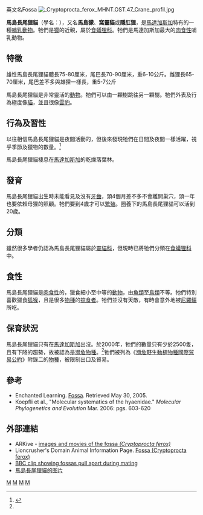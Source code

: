 英文名Fossa{{Speciesbox
 | status = VU
 | trend = down
 | status_system=iucn3.1
 | status_ref =<ref name=iucn>{{IUCN2008|assessors=Hawkins, A.F.A. & Dollar, L.|year=2008|id=5760|title=Cryptoprocta ferox|downloaded=2009-03-12}}</ref>
 | image = Cryptoprocta Ferox.JPG
 | genus = Cryptoprocta
 | genus_authority = {{tsl|en|Edward Turner Bennett||Bennett}}, 1833 
 | species = ferox
 | authority = Bennett, 1833
}}
[[File:_Cryptoprocta_ferox_MHNT.OST.47_Crane_profil.jpg|thumb]]

'''馬島長尾狸貓'''（學名：{{lang|la|''Cryptoprocta ferox''}}），又名'''馬島獴'''、'''窩靈貓'''或'''隱肛狸'''，是[[馬達加斯加|馬達加斯加]]特有的一種[[哺乳動物|哺乳動物]]。牠們是[[獴|獴]]的近親，屬於[[食蟻狸科|食蟻狸科]]。牠們是馬達加斯加最大的[[肉食性|肉食性]]哺乳動物。

==特徵==
雄性馬島長尾狸貓體長75-80厘米，尾巴長70-90厘米，重6-10公斤。雌狸長65-70厘米，尾巴差不多與雄狸一樣長，重5-7公斤

馬島長尾狸貓是非常靈活的[[動物|動物]]。牠們可以由一顆樹跳往另一顆樹。牠們外表及行為極度像[[貓|貓]]，並且很像[[雲豹|雲豹]]。

==行為及習性==
以往相信馬島長尾狸貓是夜間活動的，但後來發現牠們在日間及夜間一樣活躍，視乎季節及獵物的數量。<ref>{{cite web | author = Pickrell, John | url = http://news.nationalgeographic.com/news/2004/06/0602_040602_fossa.html | title = Tracking the Fossa, Africa's Elusive Island Predator | work = National Geographic News | date = 2004-06-02 | accessdate = 2006-11-20}}</ref>

馬島長尾狸貓棲息在[[馬達加斯加|馬達加斯加]]的乾燥落葉林。

==發育==
馬島長尾狸貓出生時未能看見及沒有[[牙齒|牙齒]]，頭4個月差不多不會離開巢穴，頭一年也要依賴母狸的照顧。牠們要到4歲才可以[[繁殖|繁殖]]。圈養下的馬島長尾狸貓可以活到20歲。

==分類==
雖然很多學者仍認為馬島長尾狸貓屬於[[靈貓科|靈貓科]]，但現時已將牠們分類在[[食蟻狸科|食蟻狸科]]中。

==食性==
馬島長尾狸貓是[[肉食性|肉食性]]的，獵食細小至中等的[[動物|動物]]，由[[魚類|魚類]]至[[鳥類|鳥類]]不等。牠們特別喜歡獵食[[狐猴|狐猴]]，且是很多[[物種|物種]]的[[掠食者|掠食者]]。牠們並沒有天敵，有時會意外地被[[尼羅鱷|尼羅鱷]]所吃。

==保育狀況==
馬島長尾狸貓只有在[[馬達加斯加|馬達加斯加]]出沒。於2000年，牠們的數量只有少於2500隻，且有下降的趨勢，故被認為是[[瀕危物種|瀕危物種]]。<ref name=iucn/>牠們被列為《[[瀕危野生動植物種國際貿易公約|瀕危野生動植物種國際貿易公約]]》附錄二的[[物種|物種]]，被限制出口及貿易。

==參考==
{{commons+cat|Cryptoprocta ferox}}
{{Portal|非洲}}
{{reflist}}
* Enchanted Learning.  [http://www.enchantedlearning.com/subjects/mammals/fossa/Fossa.shtml Fossa]. Retrieved May 30, 2005.
* Koepfli et al., "Molecular systematics of the hyaenidae." ''Molecular Phylogenetics and Evolution'' Mar. 2006: pgs. 603-620

==外部連結==
*ARKive - [https://web.archive.org/web/20080925063414/http://www.arkive.org/species/GES/mammals/Cryptoprocta_ferox/ images and movies of the fossa ''(Cryptoprocta ferox)'']
*Lioncrusher's Domain Animal Information Page. [https://web.archive.org/web/20080608010928/http://lioncrusher.com/animal.asp?animal=98 Fossa (Cryptoprocta ferox)]
*[https://web.archive.org/web/20070927210808/http://www.bbcmotiongallery.com/Customer/SearchDetails.aspx?itemId=793b22ad-8479-48fd-8ff0-99829489f0c5 BBC clip showing fossas pull apart during mating]
* [https://nc.iucnredlist.org/redlist/species-of-the-day/cryptoprocta-ferox/images/full/cryptoprocta-ferox.jpg 馬島長尾狸貓的图片]

{{Authority control}}
{{Taxonbar|from=Q183330}}

[[Category:食蟻狸亞科|M]]
[[Category:马岛獴属|M]]
[[Category:馬達加斯加動物|M]]
[[Category:1833年描述的动物|M]]